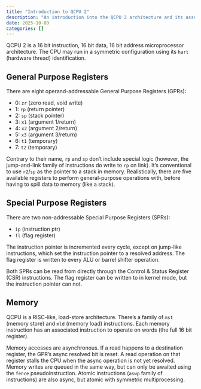 ```yaml
---
title: "Introduction to QCPU 2"
description: "An introduction into the QCPU 2 architecture and its assembly language."
date: 2025-10-09
categories: []
---
```


QCPU 2 is a 16 bit instruction, 16 bit data, 16 bit address microprocessor
architecture. The CPU may run in a symmetric configuration using its `hart`
(hardware thread) identification.

## General Purpose Registers

There are eight operand-addressable General Purpose Registers (GPRs):

* 0: `zr` (zero read, void write)
* 1: `rp` (return pointer)
* 2: `sp` (stack pointer)
* 3: `x1` (argument 1/return)
* 4: `x2` (argument 2/return)
* 5: `x3` (argument 3/return)
* 6: `t1` (temporary)
* 7: `t2` (temporary)

Contrary to their name, `rp` and `sp` don't include special logic (however, the
jump-and-link family of instructions do write to `rp` on link). It's
conventional to use `r2`/`sp` as the pointer to a stack in memory.
Realistically, there are five available registers to perform general-purpose
operations with, before having to spill data to memory (like a stack).

## Special Purpose Registers

There are two non-addressable Special Purpose Registers (SPRs):

* `ip` (instruction ptr)
* `fl` (flag register)

The instruction pointer is incremented every cycle, except on jump-like
instructions, which set the instruction pointer to a resolved address. The flag
register is written to every ALU or barrel shifter operation.

Both SPRs can be read from directly through the Control & Status Register (CSR)
instructions. The flag register can be written to in kernel mode, but the
instruction pointer can not.

## Memory

QCPU is a RISC-like, load-store architecture. There's a family of `mst` (memory
store) and `mld` (memory load) instructions. Each memory instruction has an
associated instruction to operate on words (the full 16 bit register).

Memory accesses are asynchronous. If a read happens to a destination register,
the GPR's async resolved bit is reset. A read operation on that register stalls
the CPU when the async operation is not yet resolved. Memory writes are queued
in the same way, but can only be awaited using the `fence` pseudoinstruction.
Atomic instructions (`aswp` family of instructions) are also async, but atomic
with symmetric multiprocessing.
